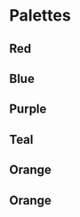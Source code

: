 
<Meta title="Documentation/Styles and Theming/Foundation/Color Palette" />

# Palettes

## Red

<Canvas>
  <Story name="Red">
    <DocGrid>
      <ColorBlock colorVar="--uitk-red-10" />
      <ColorBlock colorVar="--uitk-red-20" />
      <ColorBlock colorVar="--uitk-red-30" />
      <ColorBlock colorVar="--uitk-red-40" />
      <ColorBlock colorVar="--uitk-red-50" />
      <ColorBlock colorVar="--uitk-red-100" />
      <ColorBlock colorVar="--uitk-red-200" />
      <ColorBlock colorVar="--uitk-red-300" />
      <ColorBlock colorVar="--uitk-red-400" />
      <ColorBlock colorVar="--uitk-red-500" />
      <ColorBlock colorVar="--uitk-red-600" />
      <ColorBlock colorVar="--uitk-red-700" />
      <ColorBlock colorVar="--uitk-red-800" />
      <ColorBlock colorVar="--uitk-red-900" />
    </DocGrid>
  </Story>
</Canvas>

## Blue

<Canvas>
  <Story name="Blue">
    <DocGrid>
      <ColorBlock colorVar="--uitk-blue-10" />
      <ColorBlock colorVar="--uitk-blue-20" />
      <ColorBlock colorVar="--uitk-blue-30" />
      <ColorBlock colorVar="--uitk-blue-40" />
      <ColorBlock colorVar="--uitk-blue-50" />
      <ColorBlock colorVar="--uitk-blue-100" />
      <ColorBlock colorVar="--uitk-blue-200" />
      <ColorBlock colorVar="--uitk-blue-300" />
      <ColorBlock colorVar="--uitk-blue-400" />
      <ColorBlock colorVar="--uitk-blue-500" />
      <ColorBlock colorVar="--uitk-blue-600" />
      <ColorBlock colorVar="--uitk-blue-700" />
      <ColorBlock colorVar="--uitk-blue-800" />
      <ColorBlock colorVar="--uitk-blue-900" />
      <ColorBlock colorVar="--uitk-blue-1000" />
    </DocGrid>
  </Story>
</Canvas>

## Purple

<Canvas>
  <Story name="Purple">
    <DocGrid>
      <ColorBlock colorVar="--uitk-purple-10" />
      <ColorBlock colorVar="--uitk-purple-20" />
      <ColorBlock colorVar="--uitk-purple-30" />
      <ColorBlock colorVar="--uitk-purple-40" />
      <ColorBlock colorVar="--uitk-purple-50" />
      <ColorBlock colorVar="--uitk-purple-100" />
      <ColorBlock colorVar="--uitk-purple-200" />
      <ColorBlock colorVar="--uitk-purple-300" />
      <ColorBlock colorVar="--uitk-purple-400" />
      <ColorBlock colorVar="--uitk-purple-500" />
      <ColorBlock colorVar="--uitk-purple-600" />
      <ColorBlock colorVar="--uitk-purple-700" />
      <ColorBlock colorVar="--uitk-purple-800" />
      <ColorBlock colorVar="--uitk-purple-900" />
    </DocGrid>
  </Story>
</Canvas>

## Teal

<Canvas>
  <Story name="Teal">
    <DocGrid>
      <ColorBlock colorVar="--uitk-teal-10" />
      <ColorBlock colorVar="--uitk-teal-20" />
      <ColorBlock colorVar="--uitk-teal-30" />
      <ColorBlock colorVar="--uitk-teal-40" />
      <ColorBlock colorVar="--uitk-teal-50" />
      <ColorBlock colorVar="--uitk-teal-100" />
      <ColorBlock colorVar="--uitk-teal-200" />
      <ColorBlock colorVar="--uitk-teal-300" />
      <ColorBlock colorVar="--uitk-teal-400" />
      <ColorBlock colorVar="--uitk-teal-500" />
      <ColorBlock colorVar="--uitk-teal-600" />
      <ColorBlock colorVar="--uitk-teal-700" />
      <ColorBlock colorVar="--uitk-teal-800" />
      <ColorBlock colorVar="--uitk-teal-900" />
    </DocGrid>
  </Story>
</Canvas>

## Orange

<Canvas>
  <Story name="Orange">
    <DocGrid>
      <ColorBlock colorVar="--uitk-orange-10" />
      <ColorBlock colorVar="--uitk-orange-20" />
      <ColorBlock colorVar="--uitk-orange-30" />
      <ColorBlock colorVar="--uitk-orange-40" />
      <ColorBlock colorVar="--uitk-orange-50" />
      <ColorBlock colorVar="--uitk-orange-100" />
      <ColorBlock colorVar="--uitk-orange-200" />
      <ColorBlock colorVar="--uitk-orange-300" />
      <ColorBlock colorVar="--uitk-orange-400" />
      <ColorBlock colorVar="--uitk-orange-500" />
      <ColorBlock colorVar="--uitk-orange-600" />
      <ColorBlock colorVar="--uitk-orange-700" />
      <ColorBlock colorVar="--uitk-orange-800" />
      <ColorBlock colorVar="--uitk-orange-900" />
    </DocGrid>
  </Story>
</Canvas>

## Orange

<Canvas>
  <Story name="Green">
    <DocGrid>
      <ColorBlock colorVar="--uitk-green-10" />
      <ColorBlock colorVar="--uitk-green-20" />
      <ColorBlock colorVar="--uitk-green-30" />
      <ColorBlock colorVar="--uitk-green-40" />
      <ColorBlock colorVar="--uitk-green-50" />
      <ColorBlock colorVar="--uitk-green-100" />
      <ColorBlock colorVar="--uitk-green-200" />
      <ColorBlock colorVar="--uitk-green-300" />
      <ColorBlock colorVar="--uitk-green-400" />
      <ColorBlock colorVar="--uitk-green-500" />
      <ColorBlock colorVar="--uitk-green-600" />
      <ColorBlock colorVar="--uitk-green-700" />
      <ColorBlock colorVar="--uitk-green-800" />
      <ColorBlock colorVar="--uitk-green-900" />
    </DocGrid>
  </Story>
</Canvas>
